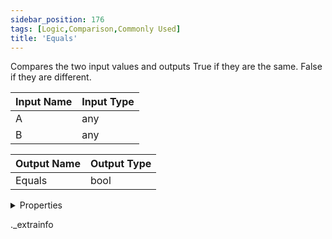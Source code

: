 ```yaml
---
sidebar_position: 176
tags: [Logic,Comparison,Commonly Used]
title: 'Equals'
---
```


Compares the two input values and outputs True if they are the same. False if they are different.



<IChip uuid="3663225d-e18d-40e6-a234-ef10378528be" />

| Input Name | Input Type |
|-----------|-----------|
| A | any |
| B | any |

| Output Name | Output Type |
|-----------|-----------|
| Equals | bool |


<details>
  <summary>Properties</summary>
  <div>
    <div>
    <table>
      <thead>
        <tr>
          <th>Room availability:</th>
          <th>Available everywhere</th>
        </tr>
        <tr>
          <th>Is beta required?</th>
          <th>No</th>
        </tr>
        <tr>
          <th>Is this chip a trolling risk?</th>
          <th>No</th>
        </tr>
        <tr>
          <th>Is this chip a role assignment risk?</th>
          <th>No</th>
        </tr>
        <tr>
          <th>Chip UUID</th>
          <th>3663225d-e18d-40e6-a234-ef10378528be</th>
        </tr>
      </thead>
    </table>
    </div>
  </div>
</details>

._extrainfo